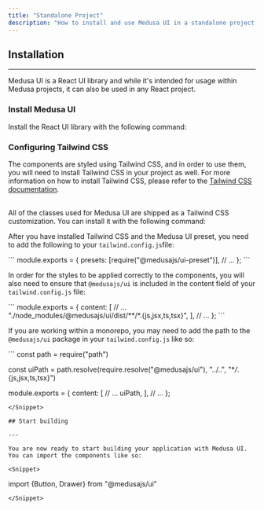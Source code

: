 ```yaml
---
title: "Standalone Project"
description: "How to install and use Medusa UI in a standalone project."
---
```


## Installation

---

Medusa UI is a React UI library and while it's intended for usage within Medusa projects, it can also be used in any React project.

### Install Medusa UI

Install the React UI library with the following command:

<PackageInstall packageName="@medusajs/ui" />

### Configuring Tailwind CSS

The components are styled using Tailwind CSS, and in order to use them, you will need to install Tailwind CSS in your project as well.
For more information on how to install Tailwind CSS, please refer to the [Tailwind CSS documentation](https://tailwindcss.com/docs/installation).

<br />
All of the classes used for Medusa UI are shipped as a Tailwind CSS customization.
You can install it with the following command:

<PackageInstall packageName="@medusajs/ui-preset" devDependency />

After you have installed Tailwind CSS and the Medusa UI preset, you need to add the following to your `tailwind.config.js`file:

<Snippet>
```
module.exports = {
  presets: [require("@medusajs/ui-preset")],
  // ...
};
```
</Snippet>

In order for the styles to be applied correctly to the components, you will also need to ensure that
`@medusajs/ui` is included in the content field of your `tailwind.config.js` file:

<Snippet>
```
module.exports = {
  content: [
    // ...
    "./node_modules/@medusajs/ui/dist/**/*.{js,jsx,ts,tsx}",
  ],
  // ...
};
```
</Snippet>

If you are working within a monorepo, you may need to add the path to the `@medusajs/ui` package in your `tailwind.config.js` like so:

<Snippet>
```
const path = require("path")

const uiPath = path.resolve(require.resolve("@medusajs/ui"), "../..", "\*_/_.{js,jsx,ts,tsx}")

module.exports = {
  content: [
    // ...
    uiPath,
  ],
  // ...
};

```
</Snippet>

## Start building

---

You are now ready to start building your application with Medusa UI. You can import the components like so:

<Snippet>
```
import {Button, Drawer} from "@medusajs/ui"
```
</Snippet>
